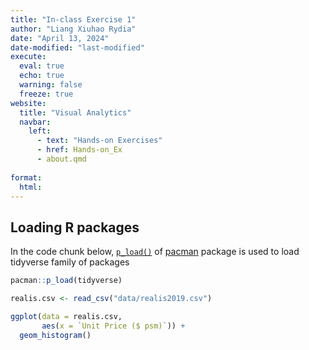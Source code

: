 ```yaml
---
title: "In-class Exercise 1"
author: "Liang Xiuhao Rydia"
date: "April 13, 2024"
date-modified: "last-modified"
execute:
  eval: true
  echo: true
  warning: false
  freeze: true
website: 
  title: "Visual Analytics"
  navbar:
    left:
      - text: "Hands-on Exercises"
      - href: Hands-on_Ex
      - about.qmd
      
format: 
  html:
---
```


## Loading R packages

In the code chunk below, [`p_load()`](https://www.rdocumentation.org/packages/pacman/versions/0.5.1/topics/p_load) of [pacman](https://trinker.github.io/pacman/vignettes/Introduction_to_pacman.html) package is used to load tidyverse family of packages

```r
pacman::p_load(tidyverse)
```

```r
realis.csv <- read_csv("data/realis2019.csv")
```

```r
ggplot(data = realis.csv,
       aes(x = `Unit Price ($ psm)`)) + 
  geom_histogram()
```
